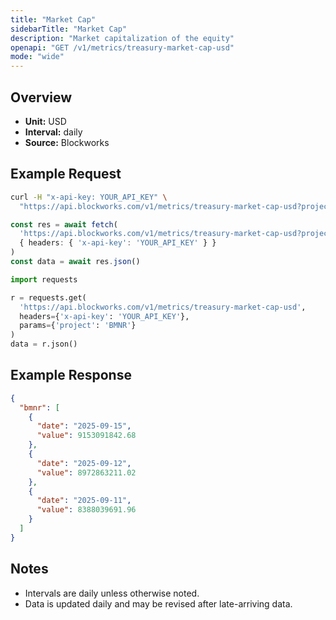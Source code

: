 ```yaml
---
title: "Market Cap"
sidebarTitle: "Market Cap"
description: "Market capitalization of the equity"
openapi: "GET /v1/metrics/treasury-market-cap-usd"
mode: "wide"
---
```


## Overview

- **Unit:** USD
- **Interval:** daily
- **Source:** Blockworks

## Example Request

<CodeGroup>

```bash cURL
curl -H "x-api-key: YOUR_API_KEY" \
  "https://api.blockworks.com/v1/metrics/treasury-market-cap-usd?project=BMNR"
```

```typescript TypeScript
const res = await fetch(
  'https://api.blockworks.com/v1/metrics/treasury-market-cap-usd?project=BMNR',
  { headers: { 'x-api-key': 'YOUR_API_KEY' } }
)
const data = await res.json()
```

```python Python
import requests

r = requests.get(
  'https://api.blockworks.com/v1/metrics/treasury-market-cap-usd',
  headers={'x-api-key': 'YOUR_API_KEY'},
  params={'project': 'BMNR'}
)
data = r.json()
```

</CodeGroup>

## Example Response

```json
{
  "bmnr": [
    {
      "date": "2025-09-15",
      "value": 9153091842.68
    },
    {
      "date": "2025-09-12",
      "value": 8972863211.02
    },
    {
      "date": "2025-09-11",
      "value": 8388039691.96
    }
  ]
}
```

## Notes
- Intervals are daily unless otherwise noted.
- Data is updated daily and may be revised after late-arriving data.